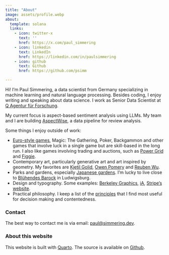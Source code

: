 ```yaml
---
title: "About"
image: assets/profile.webp
about:
  template: solana
  links:
    - icon: twitter-x
      text: ''
      href: https://x.com/paul_simmering
    - icon: linkedin
      text: LinkedIn
      href: https://linkedin.com/in/paulsimmering
    - icon: github
      text: Github
      href: https://github.com/psimm

---
```


Hi! I'm Paul Simmering, a data scientist from Germany specializing in machine learning and natural language processing. Besides coding, I enjoy writing and speaking about data science. I work as Senior Data Scientist at [Q Agentur für Forschung](https://teamq.de).

My current focus is aspect-based sentiment analysis using LLMs. My team and I are building [AspectWise](/projects/aspectwise/), a data pipeline for review analysis.

Some things I enjoy outside of work:

- [Euro-style games](https://en.wikipedia.org/wiki/Eurogame), Magic: The Gathering, Poker, Backgammon and other games that involve luck in a single game but are skill-based in the long run. I also like games involving trading and auctions, such as [Power Grid](https://en.wikipedia.org/wiki/Power_Grid) and [Figgie](https://www.figgie.com).
- Contemporary art, particularly generative art and art inspired by geometry. My favorites are [Kjetil Golid](https://generated.space), [Owen Pomery](https://owenpomery.com/work) and [Reuben Wu](https://reubenwu.com/projects).
- Parks and gardens, especially [Japanese gardens](/japanese_gardens.qmd). I'm lucky to live close to [Blühendes Barock](https://www.blueba.de/en/) in Ludwigsburg.
- Design and typography. Some examples: [Berkeley Graphics](https://berkeleygraphics.com), [iA](https://ia.net), [Stripe's website](https://stripe.com/en-de).
- Practical philosophy. I keep a list of the [principles](/principles.qmd) that I find most useful for decision making and contentedness.

### Contact

The best way to contact me is via email: [paul@simmering.dev](mailto:paul@simmering.dev).

### About this website

This website is built with [Quarto](https://quarto.org). The source is available on [Github](https://github.com/psimm/website).
